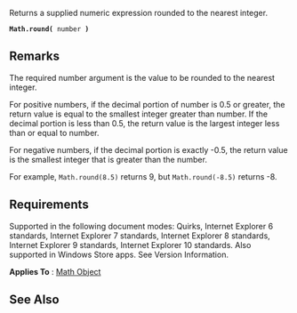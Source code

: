 Returns a supplied numeric expression rounded to the nearest integer.

 '''Math.round(''' number ''')'''

==Remarks==
The required number argument is the value to be rounded to the nearest integer.

For positive numbers, if the decimal portion of number is 0.5 or greater, the return value is equal to the smallest integer greater than number. If the decimal portion is less than 0.5, the return value is the largest integer less than or equal to number.

For negative numbers, if the decimal portion is exactly -0.5, the return value is the smallest integer that is greater than the number.

For example, <code>Math.round(8.5)</code> returns 9, but <code>Math.round(-8.5)</code> returns -8.


==Requirements==
Supported in the following document modes: Quirks, Internet Explorer 6 standards, Internet Explorer 7 standards, Internet Explorer 8 standards, Internet Explorer 9 standards, Internet Explorer 10 standards. Also supported in Windows Store apps. See Version Information.

'''Applies To''' : [[Math|Math Object]]


==See Also==

              
